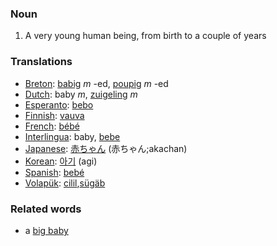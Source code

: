 ===Noun===

#A very young human being, from birth to a couple of years

===Translations===
*[[Breton]]: [[babig]] ''m'' -ed, [[poupig]] ''m'' -ed
*[[Dutch]]: baby ''m'', [[zuigeling]] ''m''
*[[Esperanto]]: [[bebo]]
*[[Finnish]]: [[vauva]]
*[[French]]: [[bébé]]
*[[Interlingua]]: baby, [[bebe]]
*[[Japanese]]: [[赤ちゃん]] (赤ちゃん;akachan)
*[[Korean]]: [[아기]] (agi)
*[[Spanish]]: [[bebé]]
*[[Volapük]]: [[cilil]],[[sügäb]]

===Related words===

*a [[big baby]]